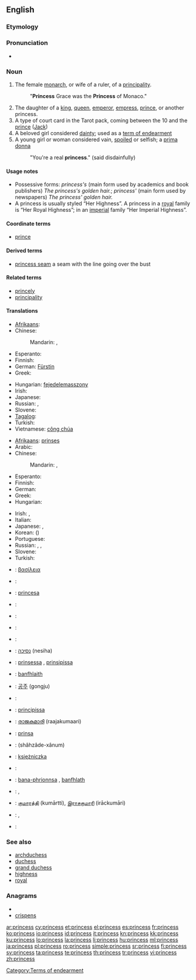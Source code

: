 {{also|princes}}
==English==
{{wikipedia}}

===Etymology===
{{suffix|prince|ess}}

===Pronunciation===
* {{audio|en-us-princess.ogg|Audio (US)}}

===Noun===
{{en-noun|es}}

# The female [[monarch]], or wife of a ruler, of a [[principality]].
#: "'''Princess''' Grace was the '''Princess''' of Monaco."
# The daughter of a [[king]], [[queen]], [[emperor]], [[empress]], [[prince]], or another princess.
# A type of court card in the Tarot pack, coming between the 10 and the [[prince]] ([[Jack]])
# A beloved girl considered [[dainty]]; used as a [[term of endearment]]
# A young girl or woman considered vain, [[spoiled]] or selfish; a [[prima donna]]
#: "You're a real '''princess'''." (said disdainfully)

====Usage notes====
* Possessive forms: ''princess's'' (main form used by academics and book publishers) ''The princess's golden hair.''; ''princess' '' (main form used by newspapers) ''The princess' golden hair.''
* A princess is usually styled “Her Highness”.  A princess in a [[royal]] family is “Her Royal Highness”; in an [[imperial]] family “Her Imperial Highness”.

====Coordinate terms====
* [[prince]]

====Derived terms====
* [[princess seam]] a seam with the line going over the bust

====Related terms====
* [[princely]]
* [[principality]]

====Translations====
{{trans-top|female monarch, or wife of a ruler}}
* [[Afrikaans]]: {{t+|af|koningin|f|xs=Afrikaans}}
* Chinese:
*: Mandarin: {{t|zh|公主|tr=gōngzhǔ|sc=Hani}}, {{t|zh|王妃|tr=wángfēi|sc=Hani}}
* Esperanto: {{t|eo|princino|xs=Esperanto}}
* Finnish: {{t-|fi|ruhtinatar}}
* German: [[Fürstin]] {{f}}
* Greek: {{t+|el|πριγκίπισσα|f|tr=pringkípissa}}
{{trans-mid}}
* Hungarian: [[fejedelemasszony]]
* Irish: {{t|ga|banphrionsa|m|xs=Irish}}
* Japanese: {{t|ja|王妃|tr=おうひ, ōhi|sc=Jpan}}
* Russian: {{t+|ru|княгиня|f|tr=knjagínja}}, {{t|ru|принцесса|f|tr=princéssa|sc=Cyrl}}
* Slovene: {{t+|sl|kneginja|f}}
* [[Tagalog]]: {{t|tl|prinsesa|xs=Tagalog}}
* Turkish: {{t+|tr|prenses|f}}
* Vietnamese: [[công chúa]]
{{trans-bottom}}

{{trans-top|daughter of a monarch}}
* [[Afrikaans]]: [[prinses]]
* Arabic: {{t|ar|أميرة|f|tr='amiira|sc=Arab}}
* Chinese:
*: Mandarin: {{t|zh|公主|tr=gōngzhǔ|sc=Hani}}, {{t|zh|王妃|tr=wángfēi|sc=Hani}}
* Esperanto: {{t|eo|reĝidino|xs=Esperanto}}
* Finnish: {{t+|fi|prinsessa}}
* German: {{t+|de|Prinzessin|f}}
* Greek: {{t+|el|βασιλοπούλα|f|tr=vasilopoúla}}
* Hungarian: {{t+|hu|hercegnő}}
{{trans-mid}}
* Irish: {{t|ga|banphrionsa|m|xs=Irish}}, {{t|ga|iníon rí|f|xs=Irish}}
* Italian: {{t+|it|principessa|f}}
* Japanese: {{t|ja|姫|tr=ひめ, hime|sc=Jpan}}, {{t|ja|王女|tr=おうじょ, ōjo|sc=Jpan}}
* Korean: {{t|ko|공주|tr=gongju|sc=Kore}} ({{t|ko|公主|sc=Kore}})
* Portuguese: {{t+|pt|princesa|f}}
* Russian: {{t+|ru|принцесса|f|tr=princéssa}}, {{t|ru|царевна|f|tr=carévna|sc=Cyrl}} {{qualifier|daughter of a tsar}}, {{t|ru|королевна|f|tr=korolévna|sc=Cyrl}} {{qualifier|daughter of a king}}
* Slovene: {{t+|sl|princesa|f}}
* Turkish: {{t+|tr|prenses|f}}
{{trans-bottom}}

{{checktrans-top}}
* {{ttbc|Ancient Greek}}: [[βασίλεια]] {{f}}
* {{ttbc|Armenian}}: {{t-|hy|արքայադուստր|tr=ark’ayadustr}}
* {{ttbc|Catalan}}: [[princesa]] {{f}}
* {{ttbc|Croatian}}: {{t-|hr|princeza|f}}
* {{ttbc|Czech}}: {{t-|cs|princezna|f}}
* {{ttbc|Dutch}}: {{t+|nl|prinses|f}}
* {{ttbc|French}}: {{t+|fr|princesse|f}}
* {{ttbc|Hebrew}}: [[נסיכה]] (nesiha) {{f}}
* {{ttbc|Icelandic}}: [[prinsessa]] {{f}}, [[prinsipissa]] {{f}} {{italbrac|obsolete}}
* {{ttbc|Irish}}: [[banfhlaith]] {{m}}
{{trans-mid}}
* {{ttbc|Korean}}: [[공주]] (gongju)
* {{ttbc|Kurdish}}: {{t|ku|dotmîr|f}}
* {{ttbc|Latin}}: [[principissa]] {{f}}
* {{ttbc|Malayalam}}: [[രാജകുമാരി]] (raajakumaari) {{f}}
* {{ttbc|Novial}}: [[prinsa]]
* {{ttbc|Persian}}: {{fa-Arab|[[شاهزاده‌خانم]]}} (shâhzâde-xânum)
* {{ttbc|Polish}}: [[księżniczka]] {{f}}
* {{ttbc|Portuguese}}: {{t+|pt|princesa|f}}
* {{ttbc|Scottish Gaelic}}: [[bana-phrionnsa]] {{f}}, [[banfhlath]] {{f}}
* {{ttbc|Spanish}}: {{t-|es|princesa|f}}, {{t+|es|infanta|f}}
* {{ttbc|Tamil}}: [[குமாரத்தி]] (kumārtti), [[இராசகுமாரி]] (irāckumāri)
* {{ttbc|Telugu}}: {{t-|te|రాజకుమారి|tr=rAjakumAri}}, {{t+|te|రాకుమారి|tr=rAkumAri}}
* {{ttbc|Vietnamese}}: {{t+|vi|công chúa|xs=Vietnamese}}
{{trans-bottom}}

===See also===
* [[archduchess]]
* [[duchess]]
* [[grand duchess]]
* [[highness]]
* [[royal]]

===Anagrams===
* {{alphagram|ceinprss}}
* [[crispens#English|crispens]]

[[Category:Terms of endearment]]

[[ar:princess]]
[[cy:princess]]
[[et:princess]]
[[el:princess]]
[[es:princess]]
[[fr:princess]]
[[ko:princess]]
[[io:princess]]
[[id:princess]]
[[it:princess]]
[[kn:princess]]
[[kk:princess]]
[[ku:princess]]
[[lo:princess]]
[[la:princess]]
[[li:princess]]
[[hu:princess]]
[[ml:princess]]
[[ja:princess]]
[[pl:princess]]
[[ro:princess]]
[[simple:princess]]
[[sr:princess]]
[[fi:princess]]
[[sv:princess]]
[[ta:princess]]
[[te:princess]]
[[th:princess]]
[[tr:princess]]
[[vi:princess]]
[[zh:princess]]